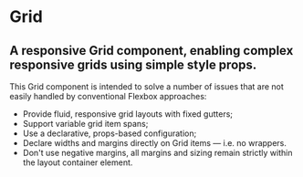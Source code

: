 

<Meta title="Design System|Elements/Structure/Grid/Overview" component={Grid} />

# Grid

## A responsive Grid component, enabling complex responsive grids using simple style props.  

This Grid component is intended to solve a number of issues that are not easily handled by conventional Flexbox approaches:

* Provide fluid, responsive grid layouts with fixed gutters;
* Support variable grid item spans;
* Use a declarative, props-based configuration;
* Declare widths and margins directly on Grid items — i.e. no wrappers.
* Don't use negative margins, all margins and sizing remain strictly within the layout container element.


<Preview>
  <Story id="design-system-elements-structure-grid--really-complex" />
</Preview>
